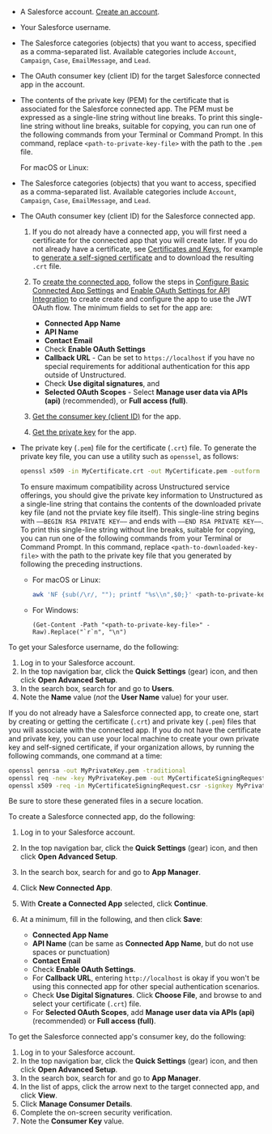 - A Salesforce account. [Create an account](https://developer.salesforce.com/signup).
- Your Salesforce username.
- The Salesforce categories (objects) that you want to access, specified as a comma-separated list. Available categories include `Account`, `Campaign`, `Case`, `EmailMessage`, and `Lead`.
- The OAuth consumer key (client ID) for the target Salesforce connected app in the account. 
- The contents of the private key (PEM) for the certificate that is associated for the Salesforce connected app. The PEM must be expressed as a 
  single-line string without line breaks. To print this single-line string without line breaks, suitable for copying, 
  you can run one of the following commands from your Terminal or Command Prompt. In this command, replace 
  `<path-to-private-key-file>` with the path to the `.pem` file.

  For macOS or Linux:

- The Salesforce categories (objects) that you want to access, specified as a comma-separated list. Available categories include `Account`, `Campaign`, `Case`, `EmailMessage`, and `Lead`.
- The OAuth consumer key (client ID) for the Salesforce connected app.

  1. If you do not already have a connected app, you will first need a certificate for the connected app that you will create later. If you do not already have a certificate, see 
     [Certificates and Keys](https://help.salesforce.com/s/articleView?id=sf.security_keys_about.htm&language=en_US&type=5), for 
     example to [generate a self-signed certificate](https://help.salesforce.com/s/articleView?id=sf.security_keys_creating.htm&type=5) and to download the 
     resulting `.crt` file.
  2. To [create the connected app](https://help.salesforce.com/s/articleView?id=sf.connected_app_create.htm&type=5), follow the steps in 
     [Configure Basic Connected App Settings](https://help.salesforce.com/s/articleView?id=sf.connected_app_create_basics.htm&type=5) and 
     [Enable OAuth Settings for API Integration](https://help.salesforce.com/s/articleView?id=sf.connected_app_create_api_integration.htm&type=5) to create 
     create and configure the app to use the JWT OAuth flow. The minimum fields to set for the app are:

     - **Connected App Name**
     - **API Name**
     - **Contact Email**
     - Check **Enable OAuth Settings**
     - **Callback URL** - Can be set to `https://localhost` if you have no special requirements for additional authentication for this app outside of Unstructured.
     - Check **Use digital signatures**, and 
     - **Selected OAuth Scopes** - Select **Manage user data via APIs (api)** (recommended), or **Full access (full)**.
  
  3. [Get the consumer key (client ID)](https://help.salesforce.com/s/articleView?id=sf.connected_app_rotate_consumer_details.htm&type=5) for the app.
  4. [Get the private key](https://help.salesforce.com/s/articleView?id=sf.task_create_a_certificate_and_private_key.htm&type=5) for the app. 

- The private key (`.pem`) file for the certificate (`.crt`) file. To generate the private key file, you can use a utility such as `openssel`, as follows:

  ```bash
  openssl x509 -in MyCertificate.crt -out MyCertificate.pem -outform PEM
  ```

  To ensure maximum compatibility across Unstructured service offerings, you should give the private key information to Unstructured as 
  a single-line string that contains the contents of the downloaded private key file (and not the prviate key file itself). 
  This single-line string begins with `—–BEGIN RSA PRIVATE KEY—–` and ends with `—–END RSA PRIVATE KEY—–`. 
  To print this single-line string without line breaks, suitable for copying, you can run one of the following commands from your Terminal or Command Prompt. 
  In this command, replace `<path-to-downloaded-key-file>` with the path to the private key file that you generated by following the preceding instructions.

  - For macOS or Linux: 

    ```bash
    awk 'NF {sub(/\r/, ""); printf "%s\\n",$0;}' <path-to-private-key-file>
    ```

  - For Windows:


    ```text
    (Get-Content -Path "<path-to-private-key-file>" -Raw).Replace("`r`n", "\n")
    ```

To get your Salesforce username, do the following:

1. Log in to your Salesforce account.
2. In the top navigation bar, click the **Quick Settings** (gear) icon, and then click **Open Advanced Setup**.
3. In the search box, search for and go to **Users**.
4. Note the **Name** value (_not_ the **User Name** value) for your user.

If you do not already have a Salesforce connected app, to create one, start by creating or getting the certificate (`.crt`) and private key (`.pem`) files 
that you will associate with the connected app. If you do not have the certificate and private key, you can use your local machine to create your own 
private key and self-signed certificate, if your organization allows, by running the following commands, one command at a time:

```bash
openssl genrsa -out MyPrivateKey.pem -traditional
openssl req -new -key MyPrivateKey.pem -out MyCertificateSigningRequest.csr
openssl x509 -req -in MyCertificateSigningRequest.csr -signkey MyPrivateKey.pem -out MyCertificate.crt -days 365
```

Be sure to store these generated files in a secure location.

To create a Salesforce connected app, do the following:

1. Log in to your Salesforce account.
2. In the top navigation bar, click the **Quick Settings** (gear) icon, and then click **Open Advanced Setup**.
3. In the search box, search for and go to **App Manager**.
4. Click **New Connected App**.
5. With **Create a Connected App** selected, click **Continue**.
6. At a minimum, fill in the following, and then click **Save**:

   - **Connected App Name**
   - **API Name** (can be same as **Connected App Name**, but do not use spaces or punctuation)
   - **Contact Email**
   - Check **Enable OAuth Settings**.
   - For **Callback URL**, entering `http://localhost` is okay if you won't be using this connected app for other special authentication scenarios.
   - Check **Use Digital Signatures**. Click **Choose File**, and browse to and select your certificate (`.crt`) file.
   - For **Selected OAuth Scopes**, add **Manage user data via APIs (api)** (recommended) or **Full access (full)**.

To get the Salesforce connected app's consumer key, do the following:

1. Log in to your Salesforce account.
2. In the top navigation bar, click the **Quick Settings** (gear) icon, and then click **Open Advanced Setup**.
3. In the search box, search for and go to **App Manager**.
4. In the list of apps, click the arrow next to the target connected app, and click **View**.
5. Click **Manage Consumer Details**.
6. Complete the on-screen security verification.
7. Note the **Consumer Key** value.
  
